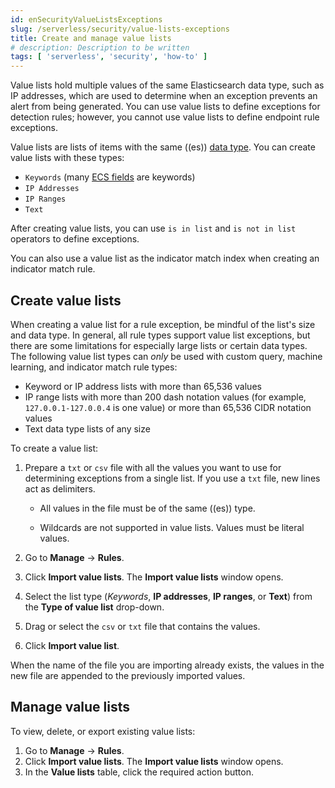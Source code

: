```yaml
---
id: enSecurityValueListsExceptions
slug: /serverless/security/value-lists-exceptions
title: Create and manage value lists
# description: Description to be written
tags: [ 'serverless', 'security', 'how-to' ]
---
```


<div id="value-lists-exceptions"></div>

Value lists hold multiple values of the same Elasticsearch data type, such as IP addresses, which are used to determine when an exception prevents an alert from being generated. You can use value lists to define exceptions for detection rules; however, you cannot use value lists to define endpoint rule exceptions. 

Value lists are lists of items with the same ((es)) [data type](((ref))/mapping-types.html). You can create value lists with these types:

* `Keywords` (many [ECS fields](((ecs-ref))/ecs-field-reference.html) are keywords)
* `IP Addresses`
* `IP Ranges`
* `Text`

After creating value lists, you can use `is in list` and `is not in list` operators to <DocLink id="enSecurityAddExceptions">define exceptions</DocLink>.

<DocCallOut title="Tip">
You can also use a value list as the <DocLink id="enSecurityRulesUiCreate" section="use-value-lists-with-indicator-match-rules">indicator match index</DocLink> when creating an indicator match rule.
</DocCallOut>

<div id="manage-value-lists"></div>

## Create value lists
When creating a value list for a rule exception, be mindful of the list's size and data type. In general, all rule types support value list exceptions, but there are some limitations for especially large lists or certain data types. The following value list types can _only_ be used with custom query, machine learning, and indicator match rule types:

* Keyword or IP address lists with more than 65,536 values
* IP range lists with more than 200 dash notation values (for example, `127.0.0.1-127.0.0.4` is one value) or more than 65,536 CIDR notation values
* Text data type lists of any size

To create a value list:

1. Prepare a `txt` or `csv` file with all the values you want to use for
    determining exceptions from a single list. If you use a `txt` file, new lines
    act as delimiters.

    <DocCallOut title="Important" color="warning">

    * All values in the file must be of the same ((es)) type.

    * Wildcards are not supported in value lists. Values must be literal values.

    </DocCallOut>

1. Go to **Manage** -> **Rules**.
1. Click **Import value lists**. The **Import value lists** window opens.

    <DocImage size="xl" url="../images/value-lists-exceptions/-detections-upload-lists-ui.png" alt="Import value lists flyout" />

1. Select the list type (*Keywords*, **IP addresses**, **IP ranges**, or **Text**) from the **Type of value list** drop-down.
1. Drag or select the `csv` or `txt` file that contains the values.
1. Click **Import value list**.

<DocCallOut title="Note">
When the name of the file you are importing already exists, the values in
the new file are appended to the previously imported values.
</DocCallOut>

<div id="edit-value-lists"></div>

## Manage value lists

To view, delete, or export existing value lists:

1. Go to **Manage** -> **Rules**.
1. Click **Import value lists**. The **Import value lists** window opens.
1. In the **Value lists** table, click the required action button.

<DocImage size="xl" url="../images/value-lists-exceptions/-detections-manage-value-list.png" alt="Import value list flyout with action buttons highlighted" />